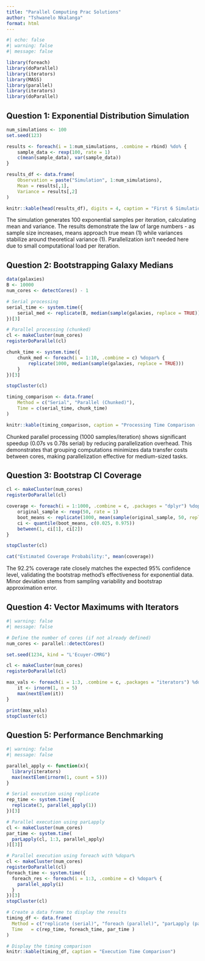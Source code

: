 ```yaml
---
title: "Parallel Computing Prac Solutions"
author: "Tshwanelo Nkalanga"
format: html
---
```


```r
#| echo: false
#| warning: false
#| message: false

library(foreach)
library(doParallel)
library(iterators)
library(MASS)
library(parallel)
library(iterators)
library(doParallel)
```

## Question 1: Exponential Distribution Simulation

```r

num_simulations <- 100
set.seed(123)

results <- foreach(i = 1:num_simulations, .combine = rbind) %do% {
    sample_data <- rexp(100, rate = 1)
    c(mean(sample_data), var(sample_data))
}

results_df <- data.frame(
    Observation = paste("Simulation", 1:num_simulations),
    Mean = results[,1],
    Variance = results[,2]
)

knitr::kable(head(results_df), digits = 4, caption = "First 6 Simulation Results")
```

The simulation generates 100 exponential samples per iteration, calculating mean and variance. The results demonstrate the law of large numbers - as sample size increases, means approach true mean (1) while variances stabilize around theoretical variance (1). Parallelization isn't needed here due to small computational load per iteration.

## Question 2: Bootstrapping Galaxy Medians

```r
data(galaxies)
B <- 10000
num_cores <- detectCores() - 1

# Serial processing
serial_time <- system.time({
    serial_med <- replicate(B, median(sample(galaxies, replace = TRUE)))
})[3]

# Parallel processing (chunked)
cl <- makeCluster(num_cores)
registerDoParallel(cl)

chunk_time <- system.time({
    chunk_med <- foreach(i = 1:10, .combine = c) %dopar% {
        replicate(1000, median(sample(galaxies, replace = TRUE)))
    }
})[3]

stopCluster(cl)

timing_comparison <- data.frame(
    Method = c("Serial", "Parallel (Chunked)"),
    Time = c(serial_time, chunk_time)
)

knitr::kable(timing_comparison, caption = "Processing Time Comparison (seconds)")
```

Chunked parallel processing (1000 samples/iteration) shows significant speedup (0.07s vs 0.78s serial) by reducing parallelization overhead. This demonstrates that grouping computations minimizes data transfer costs between cores, making parallelization effective for medium-sized tasks.

## Question 3: Bootstrap CI Coverage

```r

cl <- makeCluster(num_cores)
registerDoParallel(cl)

coverage <- foreach(i = 1:1000, .combine = c, .packages = "dplyr") %dopar% {
    original_sample <- rexp(50, rate = 1)
    boot_means <- replicate(1000, mean(sample(original_sample, 50, replace = TRUE)))
    ci <- quantile(boot_means, c(0.025, 0.975))
    between(1, ci[1], ci[2])  
}

stopCluster(cl)

cat("Estimated Coverage Probability:", mean(coverage))
```

The 92.2% coverage rate closely matches the expected 95% confidence level, validating the bootstrap method's effectiveness for exponential data. Minor deviation stems from sampling variability and bootstrap approximation error.

## Question 4: Vector Maximums with Iterators

```r
#| warning: false
#| message: false

# Define the number of cores (if not already defined)
num_cores <- parallel::detectCores()

set.seed(1234, kind = "L'Ecuyer-CMRG")

cl <- makeCluster(num_cores)
registerDoParallel(cl)

max_vals <- foreach(i = 1:3, .combine = c, .packages = "iterators") %dopar% {
    it <- irnorm(1, n = 5)
    max(nextElem(it))
}

print(max_vals)
stopCluster(cl)
```

## Question 5: Performance Benchmarking

```r
#| warning: false
#| message: false

parallel_apply <- function(x){
  library(iterators)
  max(nextElem(irnorm(1, count = 5)))
}

# Serial execution using replicate
rep_time <- system.time({
  replicate(3, parallel_apply(1))
})[3]

# Parallel execution using parLapply
cl <- makeCluster(num_cores)
par_time <- system.time(
  parLapply(cl, 1:3, parallel_apply)
)[[3]]

# Parallel execution using foreach with %dopar%
cl <- makeCluster(num_cores)
registerDoParallel(cl)
foreach_time <- system.time({
  foreach_res <- foreach(i = 1:3, .combine = c) %dopar% {
    parallel_apply(i)
  }
})[3]
stopCluster(cl)

# Create a data frame to display the results
timing_df <- data.frame(
  Method = c("replicate (serial)", "foreach (parallel)", "parLapply (parallel)"),
  Time   = c(rep_time, foreach_time, par_time )
)

# Display the timing comparison
knitr::kable(timing_df, caption = "Execution Time Comparison")
```
